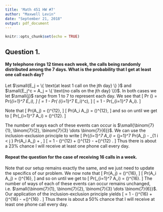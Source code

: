 ```yaml
---
title: 'Math 451 HW #7'
author: "Maxwell Levin"
date: "September 21, 2018"
output: pdf_document
---
```


```r
knitr::opts_chunk$set(echo = TRUE)
```

## Question 1.


#### My telephone rings 12 times each week, the calls being randomly distributed among the 7 days. What is the probability that I get at least one call each day?

Let $\small{E_j = \{ \text{at least 1 call on the jth day} \} }$ and $\small{E_j^c = A_j = \{ \text{no calls on the jth day} \}}$. In both cases we let $\small{j}$ range from 1 to 7 to represent each day. We see that 
\[
  Pr (\text{at least 1 call every day}) = Pr(\cap_{i=1}^7 E_i), 
\]
\[
  = 1 - Pr( (\cap_{i=1}^7 E_i)^c),
\]
\[
  = 1 - Pr(\cup_{i=1}^7 A_i).
\]

Note that 
\[
  Pr(A_j) = \left(\frac{6}{7}\right)^{12},
\]
\[
  Pr(A_i \cap A_j) = \left(\frac{5}{7}\right)^{12},
\]
and so on until we get to 
\[
  Pr(\cap_{i=1}^7 A_i) = \left(\frac{1}{7}\right)^{12}.
\]

The number of ways each of these events can occur is $\small{\binom{7}{1}, \binom{7}{2}, \binom{7}{3} \dots \binom{7}{6}}$. We can use the inclusion-exclusion principle to write
\[
  Pr(\cup_{i=1}^7 A_i) = \sum_{j=1}^7 Pr(A_j) - \sum_{1 \leq i < j \leq 7} Pr(A_i \cap A_j) + \dots,
\]
\[
  = 1 - \binom{7}{1}\left(\frac{6}{7}\right)^{12} + \binom{7}{2}\left(\frac{5}{7}\right)^{12} - \dots +\binom{7}{6}\left(\frac{1}{7}\right)^{12} 
  \approx 0.2285.
\]
Thus there is about a 23% chance I will receive at least one phone call every day.

#### Repeat the question for the case of receiving 16 calls in a week.

Note that our setup remains exactly the same, and we just need to update the specifics of our problem. We now note that 
\[
  Pr(A_j) = \left(\frac{6}{7}\right)^{16},
\]
\[
  Pr(A_i \cap A_j) = \left(\frac{5}{7}\right)^{16},
\]
and so on until we get to 
\[
  Pr(\cap_{i=1}^7 A_i) = \left(\frac{1}{7}\right)^{16}.
\]
The number of ways of each of these events can occur remains unchanged, i.e. $\small{\binom{7}{1}, \binom{7}{2}, \binom{7}{3} \dots \binom{7}{6}}$. Our application of the inclusion-exclusion principle yields
\[
  = 1 - \binom{7}{1}\left(\frac{6}{7}\right)^{16} + \binom{7}{2}\left(\frac{5}{7}\right)^{16} - \dots +\binom{7}{6}\left(\frac{1}{7}\right)^{16} 
  \approx 0.4977.
\]
Thus there is about a 50% chance that I will receive at least one phone call every day.